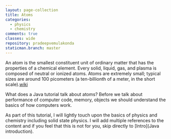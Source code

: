 ```yaml
---
layout: page-collection
title: Atoms
categories:
  - physics
  - chemistry
comments: true
classes: wide
repository: pradeepvemulakonda
staticman.branch: master
---
```


An atom is the smallest constituent unit of ordinary matter that has the properties of a chemical element. Every solid, liquid, gas, and plasma is composed of neutral or ionized atoms. Atoms are extremely small; typical sizes are around 100 picometers (a ten-billionth of a meter, in the short scale).[wiki](https://en.wikipedia.org/wiki/Atom#)

What does a Java tutorial talk about atoms?
Before we talk about performance of computer code, memory, objects we should understand the basics of how computers work.

As part of this tutorial, I will lightly touch upon the basics of physics and chemistry including solid state physics. I will add multiple references to the content and if you feel that this is not for you, skip directly to [Intro](Java introduction).

<ResponsiveEmbed src="//commons.wikimedia.org/wiki/File:Atomic_orbitals_and_periodic_table_construction.ogv?embedplayer=yes" 
        width="600px" 
        height="400px" 
        display="initial"
        position="relative"
        allowFullScreenwebkitAllowFullScreen 
        mozallowfullscreen 
        allowFullScreen>
</ResponsiveEmbed>
